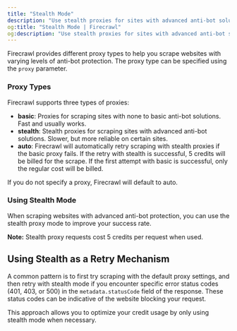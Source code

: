 ```yaml
---
title: "Stealth Mode"
description: "Use stealth proxies for sites with advanced anti-bot solutions"
og:title: "Stealth Mode | Firecrawl"
og:description: "Use stealth proxies for sites with advanced anti-bot solutions"
---
```



Firecrawl provides different proxy types to help you scrape websites with varying levels of anti-bot protection. The proxy type can be specified using the `proxy` parameter.

### Proxy Types

Firecrawl supports three types of proxies:

- **basic**: Proxies for scraping sites with none to basic anti-bot solutions. Fast and usually works.
- **stealth**: Stealth proxies for scraping sites with advanced anti-bot solutions. Slower, but more reliable on certain sites.
- **auto**: Firecrawl will automatically retry scraping with stealth proxies if the basic proxy fails. If the retry with stealth is successful, 5 credits will be billed for the scrape. If the first attempt with basic is successful, only the regular cost will be billed.

If you do not specify a proxy, Firecrawl will default to auto.

### Using Stealth Mode

When scraping websites with advanced anti-bot protection, you can use the stealth proxy mode to improve your success rate.

<CodeGroup>

<ProxyPython />

<ProxyNode />

<ProxyCURL />

</CodeGroup>

**Note:** Stealth proxy requests cost 5 credits per request when used.

## Using Stealth as a Retry Mechanism

A common pattern is to first try scraping with the default proxy settings, and then retry with stealth mode if you encounter specific error status codes (401, 403, or 500) in the `metadata.statusCode` field of the response. These status codes can be indicative of the website blocking your request.

<CodeGroup>

<ProxyRetryPython />

<ProxyRetryNode />

<ProxyRetryCURL />

</CodeGroup>

This approach allows you to optimize your credit usage by only using stealth mode when necessary.
